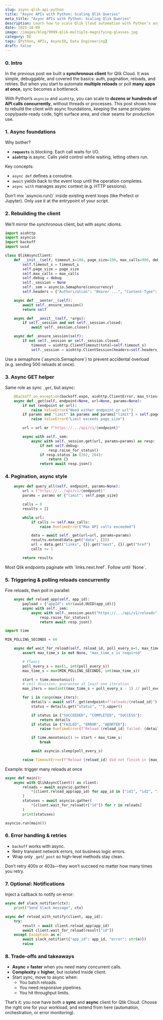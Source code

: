 ```yaml
---
slug: async-qlik-api-python
title: "Async APIs with Python: Scaling Qlik Queries"
meta_title: "Async APIs with Python: Scaling Qlik Queries"
description: Learn how to scale Qlik Cloud automation with Python’s asyncio and aiohttp. This post builds an async client for concurrent reloads, pagination, retries, and error handling.
date: 2025-10-09
image: /images/blog/9999-qlik-multiple-magnifying-glasses.jpg
category: DE
tags: [Python, APIs, AsyncIO, Data Engineering]
draft: false
---
```


### 0. Intro

In the previous post we built a **synchronous client** for Qlik Cloud. It was simple, debuggable, and covered the basics: auth, pagination, reloads, and retries. But when you start to automate **multiple reloads** or poll **many apps at once**, sync becomes a bottleneck.

With Python’s `asyncio` and `aiohttp`, you can scale to **dozens or hundreds of API calls concurrently**, without threads or processes. This post shows how to rebuild the client with async foundations, keeping the same principles: copy/paste‑ready code, tight surface area, and clear seams for production use.

### 1. Async foundations

Why bother?

* **`requests`** is blocking. Each call waits for I/O.
* **`aiohttp`** is async. Calls yield control while waiting, letting others run.

Key concepts:

* `async def` defines a coroutine.
* `await` yields back to the event loop until the operation completes.
* `async with` manages async context (e.g. HTTP sessions).

<Notice type="info">
  Don’t mix `asyncio.run()` inside existing event loops (like Prefect or Jupyter). Only use it at the entrypoint of your script.
</Notice>

### 2. Rebuilding the client

We’ll mirror the synchronous client, but with async idioms.

```python
import aiohttp
import asyncio
import backoff
import uuid

class QlikAsyncClient:
    def __init__(self, timeout_s=180, page_size=100, max_calls=900, debug=False, concurrency=10):
        self.timeout_s = timeout_s
        self.page_size = page_size
        self.max_calls = max_calls
        self.debug = debug
        self._session = None
        self._sem = asyncio.Semaphore(concurrency)
        self.headers = {"Authorization": "Bearer ...", "Content-Type": "application/json"}

    async def __aenter__(self):
        await self._ensure_session()
        return self

    async def __aexit__(self, *args):
        if self._session and not self._session.closed:
            await self._session.close()

    async def _ensure_session(self):
        if not self._session or self._session.closed:
            timeout = aiohttp.ClientTimeout(total=self.timeout_s)
            self._session = aiohttp.ClientSession(headers=self.headers, timeout=timeout)
```

<Notice type="success">
  Use a semaphore (`asyncio.Semaphore`) to prevent accidental overload (e.g. sending 500 reloads at once).
</Notice>

### 3. Async GET helper

Same role as sync `_get`, but async:

```python
    @backoff.on_exception(backoff.expo, aiohttp.ClientError, max_tries=5)
    async def _get(self, endpoint=None, url=None, params=None):
        if not (endpoint or url):
            raise ValueError("Need either endpoint or url")
        if params and "limit" in params and params["limit"] > self.page_size:
            raise ValueError("Limit exceeds page_size")

        url = url or f"https://.../api/v1/{endpoint}"

        async with self._sem:
            async with self._session.get(url, params=params) as resp:
                if not self.debug:
                    resp.raise_for_status()
                if resp.status in (202, 204):
                    return {}
                return await resp.json()
```

### 4. Pagination, async style

```python
    async def query_all(self, endpoint, params=None):
        url = f"https://.../api/v1/{endpoint}"
        params = params or {"limit": self.page_size}

        calls = 0
        results = []

        while url:
            if calls >= self.max_calls:
                raise RuntimeError("Max API calls exceeded")

            data = await self._get(url=url, params=params)
            results.extend(data.get("data", []))
            url = data.get("links", {}).get("next", {}).get("href")
            calls += 1

        return results
```

<Notice type="info">
  Most Qlik endpoints paginate with `links.next.href`. Follow until `None`.
</Notice>

### 5. Triggering & polling reloads concurrently

Fire reloads, then poll in parallel:

```python
    async def reload_app(self, app_id):
        payload = {"appId": str(uuid.UUID(app_id))}
        async with self._sem:
            async with self._session.post("https://.../api/v1/reloads", json=payload) as resp:
                resp.raise_for_status()
                return await resp.json()

import time

MIN_POLLING_SECONDS = 60

    async def wait_for_reload(self, reload_id, poll_every_s=5, max_time_s=None):
        assert max_time_s is not None, "max_time_s is required"

        # Floors
        poll_every_s = max(1, int(poll_every_s))
        max_time_s = max(MIN_POLLING_SECONDS, int(max_time_s))

        start = time.monotonic()
        # ceil division; guarantee at least one iteration
        max_iters = max(int((max_time_s + poll_every_s - 1) // poll_every_s), 1)

        for i in range(max_iters):
            details = await self._get(endpoint=f"reloads/{reload_id}")
            status = details.get("status", "").upper()

            if status in {"SUCCEEDED", "COMPLETED", "SUCCESS"}:
                return details
            if status in {"FAILED", "ERROR", "ABORTED"}:
                raise RuntimeError(f"Reload {reload_id} failed: {details}")

            if time.monotonic() >= start + max_time_s:
                break

            await asyncio.sleep(poll_every_s)

        raise TimeoutError(f"Reload {reload_id} did not finish in {max_time_s} seconds")
```

Example: trigger many reloads at once

```python
async def main():
    async with QlikAsyncClient() as client:
        reloads = await asyncio.gather(
            *[client.reload_app(app_id) for app_id in ["id1", "id2", "id3"]]
        )
        statuses = await asyncio.gather(
            *[client.wait_for_reload(r["id"]) for r in reloads]
        )
        print(statuses)

asyncio.run(main())
```

### 6. Error handling & retries

* `backoff` works with async.
* Retry transient network errors, not business logic errors.
* Wrap only `_get`/`_post` so high-level methods stay clean.

<Notice type="warning">
  Don’t retry 400s or 403s—they won’t succeed no matter how many times you retry.
</Notice>

### 7. Optional: Notifications

Inject a callback to notify on error:

```python
async def slack_notifier(ctx):
    print("Send Slack message", ctx)

async def reload_with_notify(client, app_id):
    try:
        result = await client.reload_app(app_id)
        await client.wait_for_reload(result["id"])
    except Exception as e:
        await slack_notifier({"app_id": app_id, "error": str(e)})
        raise
```

### 8. Trade-offs and takeaways

* **Async = faster** when you need many concurrent calls.
* **Complexity = higher**, but isolated inside client.
* Start sync, move to async when:
  * You batch reloads.
  * You need responsive pipelines.
  * You hit throughput limits.

That’s it: you now have both a **sync** and **async** client for Qlik Cloud. Choose the right one for your workload, and extend from here (automation, orchestration, or error monitoring).
